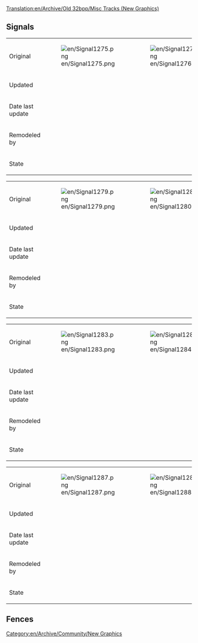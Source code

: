[[Translation:en/Archive/Old 32bpp/Misc Tracks (New Graphics)]]
{{en/Linking}}

==Signals==
{| border=1 style="background:#e7ebff;"
!
! 
!
!
!
|-
!Original
|[[File:en/Signal1275.png]]
|[[File:en/Signal1276.png]]
|[[File:en/Signal1277.png]]
|[[File:en/Signal1278.png]]
|-
!Updated
|
|
|
|
|-
!Date last update
|
|
|
|
|-
!Remodeled by
|
|
|
|
|-
!State
{{en/Archive/Old 32bpp/Unclaimed}}
{{en/Archive/Old 32bpp/Unclaimed}}
{{en/Archive/Old 32bpp/Unclaimed}}
{{en/Archive/Old 32bpp/Unclaimed}}
|}

{| border=1 style="background:#e7ebff;"
!
! 
!
!
!
|-
!Original
|[[File:en/Signal1279.png]]
|[[File:en/Signal1280.png]]
|[[File:en/Signal1281.png]]
|[[File:en/Signal1282.png]]
|-
!Updated
|
|
|
|
|-
!Date last update
|
|
|
|
|-
!Remodeled by
|
|
|
|
|-
!State
{{en/Archive/Old 32bpp/Unclaimed}}
{{en/Archive/Old 32bpp/Unclaimed}}
{{en/Archive/Old 32bpp/Unclaimed}}
{{en/Archive/Old 32bpp/Unclaimed}}
|}

{| border=1 style="background:#e7ebff;"
!
! 
!
!
!
|-
!Original
|[[File:en/Signal1283.png]]
|[[File:en/Signal1284.png]]
|[[File:en/Signal1285.png]]
|[[File:en/Signal1286.png]]
|-
!Updated
|
|
|
|
|-
!Date last update
|
|
|
|
|-
!Remodeled by
|
|
|
|
|-
!State
{{en/Archive/Old 32bpp/Unclaimed}}
{{en/Archive/Old 32bpp/Unclaimed}}
{{en/Archive/Old 32bpp/Unclaimed}}
{{en/Archive/Old 32bpp/Unclaimed}}
|}

{| border=1 style="background:#e7ebff;"
!
! 
!
!
!
|-
!Original
|[[File:en/Signal1287.png]]
|[[File:en/Signal1288.png]]
|[[File:en/Signal1289.png]]
|[[File:en/Signal1290.png]]
|-
!Updated
|
|
|
|
|-
!Date last update
|
|
|
|
|-
!Remodeled by
|
|
|
|
|-
!State
{{en/Archive/Old 32bpp/Unclaimed}}
{{en/Archive/Old 32bpp/Unclaimed}}
{{en/Archive/Old 32bpp/Unclaimed}}
{{en/Archive/Old 32bpp/Unclaimed}}
|}

==Fences==

[[Category:en/Archive/Community/New Graphics]]